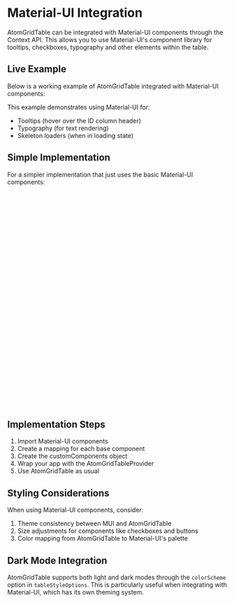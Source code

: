 
<Meta title="Documentation/Material-UI Integration" />

# Material-UI Integration

AtomGridTable can be integrated with Material-UI components through the Context API. This allows you to use Material-UI's component library for tooltips, checkboxes, typography and other elements within the table.

## Live Example

Below is a working example of AtomGridTable integrated with Material-UI components:

<Canvas of={AdvancedStories.MUIComponentsExample} />

This example demonstrates using Material-UI for:
- Tooltips (hover over the ID column header)
- Typography (for text rendering)
- Skeleton loaders (when in loading state)

## Simple Implementation

For a simpler implementation that just uses the basic Material-UI components:

```jsx
import React from 'react';
import { AtomGridTableProvider, AtomGridTable } from '@sanbira/atom-grid-table';
import { Tooltip, Typography, Skeleton } from '@mui/material';

function SimpleMUIExample() {
  return (
    <AtomGridTableProvider
      customComponents={{
        // Pass MUI components directly
        tooltip: Tooltip,
        typography: Typography,
        skeleton: Skeleton,
      }}
    >
      <AtomGridTable
        colOptions={[
          { label: "ID", tooltip: "Unique identifier" },
          { label: "Name", width: "2fr" },
          { label: "Email", width: "2fr" },
        ]}
        rows={[
          { cells: [{ content: "1" }, { content: "John Doe" }, { content: "john@example.com" }] },
          { cells: [{ content: "2" }, { content: "Jane Smith" }, { content: "jane@example.com" }] },
          { cells: [{ content: "3" }, { content: "Bob Johnson" }, { content: "bob@example.com" }] },
        ]}
        tableStyleOptions={{
          isZebra: true,
          colorScheme: "light",
        }}
      />
    </AtomGridTableProvider>
  );
}
```

## Implementation Steps

1. Import Material-UI components
2. Create a mapping for each base component
3. Create the customComponents object
4. Wrap your app with the AtomGridTableProvider
5. Use AtomGridTable as usual

## Styling Considerations

When using Material-UI components, consider:

1. Theme consistency between MUI and AtomGridTable
2. Size adjustments for components like checkboxes and buttons
3. Color mapping from AtomGridTable to Material-UI's palette 

## Dark Mode Integration

AtomGridTable supports both light and dark modes through the `colorScheme` option in `tableStyleOptions`. This is particularly useful when integrating with Material-UI, which has its own theming system.

```jsx
// Match AtomGridTable to Material-UI dark mode
import { useTheme } from '@mui/material/styles';

function DarkModeExample() {
  const theme = useTheme();
  const isDarkMode = theme.palette.mode === 'dark';
  
  return (
    <AtomGridTable
      colOptions={colOptions}
      rows={rows}
      tableStyleOptions={{
        colorScheme: isDarkMode ? "dark" : "light"
      }}
    />
  );
}
``` 